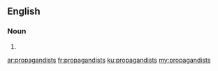 ==English==

===Noun===
{{head|en|plural}}

# {{plural of|propagandist|lang=en|nocat=1}}

[[ar:propagandists]]
[[fr:propagandists]]
[[ku:propagandists]]
[[my:propagandists]]